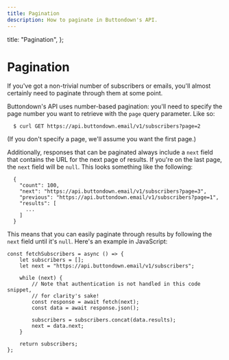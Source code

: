 ```yaml
---
title: Pagination
description: How to paginate in Buttondown's API.
---
```



  title: "Pagination",
};


# Pagination

If you've got a non-trivial number of subscribers or emails, you'll almost certainly need to paginate through them at some point.

Buttondown's API uses number-based pagination: you'll need to specify the page number you want to retrieve with the `page` query parameter. Like so:

```
  $ curl GET https://api.buttondown.email/v1/subscribers?page=2
```

(If you don't specify a page, we'll assume you want the first page.)

Additionally, responses that can be paginated always include a `next` field that contains the URL for the next page of results. If you're on the last page, the `next` field will be `null`. This looks something like the following:

```
  {
    "count": 100,
    "next": "https://api.buttondown.email/v1/subscribers?page=3",
    "previous": "https://api.buttondown.email/v1/subscribers?page=1",
    "results": [
      ...
    ]
  }
```

This means that you can easily paginate through results by following the `next` field until it's `null`. Here's an example in JavaScript:

```
const fetchSubscribers = async () => {
    let subscribers = [];
    let next = "https://api.buttondown.email/v1/subscribers";

    while (next) {
        // Note that authentication is not handled in this code snippet,
        // for clarity's sake!
        const response = await fetch(next);
        const data = await response.json();

        subscribers = subscribers.concat(data.results);
        next = data.next;
    }

    return subscribers;
};
```
